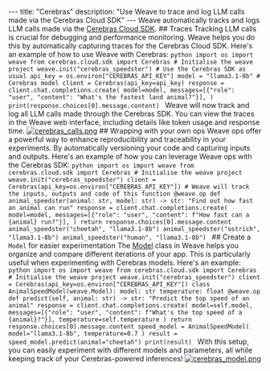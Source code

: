 --- title: "Cerebras" description: "Use Weave to trace and log LLM calls made via the Cerebras Cloud SDK" --- Weave automatically tracks and logs LLM calls made via the [Cerebras Cloud SDK](https://inference-docs.cerebras.ai/introduction). ## Traces Tracking LLM calls is crucial for debugging and performance monitoring. Weave helps you do this by automatically capturing traces for the Cerebras Cloud SDK. Here's an example of how to use Weave with Cerebras: ```python import os import weave from cerebras.cloud.sdk import Cerebras # Initialise the weave project weave.init("cerebras_speedster") # Use the Cerebras SDK as usual api_key = os.environ["CEREBRAS_API_KEY"] model = "llama3.1-8b" # Cerebras model client = Cerebras(api_key=api_key) response = client.chat.completions.create( model=model, messages=[{"role": "user", "content": "What's the fastest land animal?"}], ) print(response.choices[0].message.content) ``` Weave will now track and log all LLM calls made through the Cerebras SDK. You can view the traces in the Weave web interface, including details like token usage and response time. [![cerebras_calls.png](/guides/integrations/imgs/cerebras_calls.png)](https://wandb.ai/capecape/cerebras_speedster/weave/traces) ## Wrapping with your own ops Weave ops offer a powerful way to enhance reproducibility and traceability in your experiments. By automatically versioning your code and capturing inputs and outputs. Here's an example of how you can leverage Weave ops with the Cerebras SDK: ```python import os import weave from cerebras.cloud.sdk import Cerebras # Initialise the weave project weave.init("cerebras_speedster") client = Cerebras(api_key=os.environ["CEREBRAS_API_KEY"]) # Weave will track the inputs, outputs and code of this function @weave.op def animal_speedster(animal: str, model: str) -> str: "Find out how fast an animal can run" response = client.chat.completions.create( model=model, messages=[{"role": "user", "content": f"How fast can a {animal} run?"}], ) return response.choices[0].message.content animal_speedster("cheetah", "llama3.1-8b") animal_speedster("ostrich", "llama3.1-8b") animal_speedster("human", "llama3.1-8b") ``` ## Create a `Model` for easier experimentation The [Model](/guides/core-types/models) class in Weave helps you organize and compare different iterations of your app. This is particularly useful when experimenting with Cerebras models. Here's an example: ```python import os import weave from cerebras.cloud.sdk import Cerebras # Initialise the weave project weave.init("cerebras_speedster") client = Cerebras(api_key=os.environ["CEREBRAS_API_KEY"]) class AnimalSpeedModel(weave.Model): model: str temperature: float @weave.op def predict(self, animal: str) -> str: "Predict the top speed of an animal" response = client.chat.completions.create( model=self.model, messages=[{"role": "user", "content": f"What's the top speed of a {animal}?"}], temperature=self.temperature ) return response.choices[0].message.content speed_model = AnimalSpeedModel( model="llama3.1-8b", temperature=0.7 ) result = speed_model.predict(animal="cheetah") print(result) ``` With this setup, you can easily experiment with different models and parameters, all while keeping track of your Cerebras-powered inferences! [![cerebras_model.png](/guides/integrations/imgs/cerebras_model.png)](https://wandb.ai/capecape/cerebras_speedster/weave/traces)